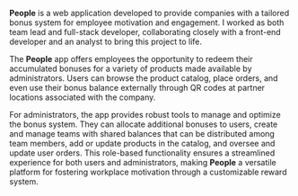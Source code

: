 **People** is a web application developed to provide companies with a tailored bonus system for employee motivation and engagement. I worked as both team lead and full-stack developer, collaborating closely with a front-end developer and an analyst to bring this project to life.

The **People** app offers employees the opportunity to redeem their accumulated bonuses for a variety of products made available by administrators. Users can browse the product catalog, place orders, and even use their bonus balance externally through QR codes at partner locations associated with the company.

For administrators, the app provides robust tools to manage and optimize the bonus system. They can allocate additional bonuses to users, create and manage teams with shared balances that can be distributed among team members, add or update products in the catalog, and oversee and update user orders. This role-based functionality ensures a streamlined experience for both users and administrators, making **People** a versatile platform for fostering workplace motivation through a customizable reward system.
